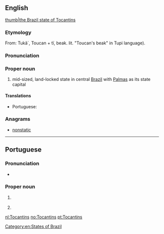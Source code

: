 ==English==
{{wikipedia}}
[[file:Brazil State Tocantins.svg|thumb|the Brazil state of Tocantins]]
===Etymology===
From: Tukã´, Toucan + tï, beak. lit. "Toucan's beak" in Tupi language).
===Pronunciation===
{{rfp||en}}
===Proper noun===
{{en-proper noun}}

# mid-sized, land-locked state in central [[Brazil]] with [[Palmas]] as its state capital

====Translations====
{{trans-top|state in central Brazil}}
* Portuguese: {{t|pt|Tocantins|m}}
{{trans-mid}}
{{trans-bottom}}

===Anagrams===
* [[nonstatic#English|nonstatic]]


[[Category:en:States of Brazil]]

----

==Portuguese==

===Pronunciation===
* {{a|Brazil}} {{IPA|/ˌto.kɐ̃.ˈtʃĩs/|lang=pt}}

===Proper noun===
{{pt-proper noun|m}}

# {{l|en|Tocantins}} {{gloss|a state in northern Brazil}}
# {{place:municipality of Minas Gerais, Brazil|pt}}

{{catlangcode|pt|States of Brazil}}

[[nl:Tocantins]]
[[no:Tocantins]]
[[pt:Tocantins]]